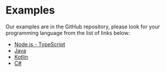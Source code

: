 # Examples

Our examples are in the GitHub repository, please look for your programming language from the list of links below:

* [Node.js - TypeScript](https://github.com/pleisto/flappy/tree/main/examples/nodejs)
* [Java](https://github.com/pleisto/flappy/tree/main/examples/java)
* [Kotlin](https://github.com/pleisto/flappy/tree/main/examples/kotlin)
* [C#](https://github.com/pleisto/flappy/tree/main/examples/csharp)
